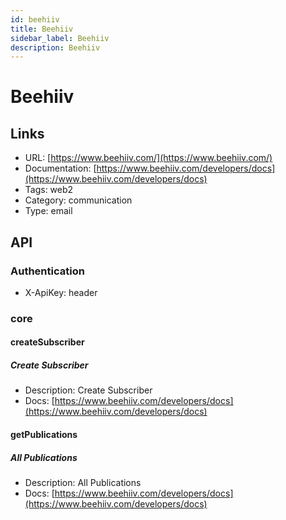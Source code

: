 ```yaml
---
id: beehiiv
title: Beehiiv
sidebar_label: Beehiiv
description: Beehiiv
---
```


# Beehiiv

## Links

* URL: [https://www.beehiiv.com/](https://www.beehiiv.com/)
* Documentation: [https://www.beehiiv.com/developers/docs](https://www.beehiiv.com/developers/docs)
* Tags: web2
* Category: communication
* Type: email

## API

### Authentication

* X-ApiKey: header

### core

#### createSubscriber

##### Create Subscriber

* Description: Create Subscriber
* Docs: [https://www.beehiiv.com/developers/docs](https://www.beehiiv.com/developers/docs)

#### getPublications

##### All Publications

* Description: All Publications
* Docs: [https://www.beehiiv.com/developers/docs](https://www.beehiiv.com/developers/docs)
